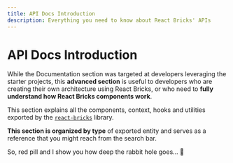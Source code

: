 ```yaml
---
title: API Docs Introduction
description: Everything you need to know about React Bricks' APIs
---
```


# API Docs Introduction

While the Documentation section was targeted at developers leveraging the starter projects, this **advanced section** is useful to developers who are creating their own architecture using React Bricks, or who need to **fully understand how React Bricks components work**.

This section explains all the components, context, hooks and utilities exported by the [`react-bricks`](https://www.npmjs.com/package/react-bricks) library.

**This section is organized by type** of exported entity and serves as a reference that you might reach from the search bar.

So, red pill and I show you how deep the rabbit hole goes... 🐇 

